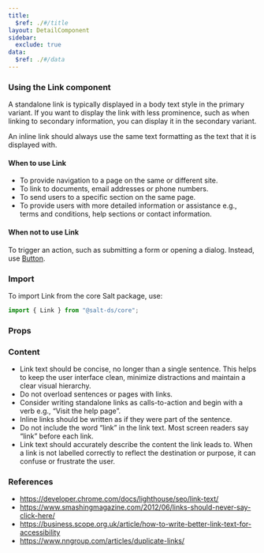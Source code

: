```yaml
---
title:
  $ref: ./#/title
layout: DetailComponent
sidebar:
  exclude: true
data:
  $ref: ./#/data
---
```


### Using the Link component

A standalone link is typically displayed in a body text style in the primary variant. If you want to display the link with less prominence, such as when linking to secondary information, you can display it in the secondary variant.

An inline link should always use the same text formatting as the text that it is displayed with.

#### When to use Link

- To provide navigation to a page on the same or different site.
- To link to documents, email addresses or phone numbers.
- To send users to a specific section on the same page.
- To provide users with more detailed information or assistance e.g., terms and conditions, help sections or contact information.

#### When not to use Link

To trigger an action, such as submitting a form or opening a dialog. Instead, use [Button](../button).

### Import

To import Link from the core Salt package, use:

```js
import { Link } from "@salt-ds/core";
```

### Props

<PropsTable packageName="core" componentName="Link" />

### Content

- Link text should be concise, no longer than a single sentence. This helps to keep the user interface clean, minimize distractions and maintain a clear visual hierarchy.
- Do not overload sentences or pages with links.
- Consider writing standalone links as calls-to-action and begin with a verb e.g., “Visit the help page”.
- Inline links should be written as if they were part of the sentence.
- Do not include the word “link” in the link text. Most screen readers say “link” before each link.
- Link text should accurately describe the content the link leads to. When a link is not labelled correctly to reflect the destination or purpose, it can confuse or frustrate the user.

### References

- https://developer.chrome.com/docs/lighthouse/seo/link-text/
- https://www.smashingmagazine.com/2012/06/links-should-never-say-click-here/
- https://business.scope.org.uk/article/how-to-write-better-link-text-for-accessibility
- https://www.nngroup.com/articles/duplicate-links/
